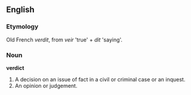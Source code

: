 ==English==
===Etymology===
Old French ''verdit'', from ''veir'' 'true' + ''dit'' 'saying'.

===Noun===
'''verdict'''
#A decision on an issue of fact in a civil or criminal case or an inquest.
#An opinion or judgement.
